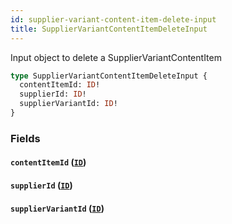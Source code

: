 ```yaml
---
id: supplier-variant-content-item-delete-input
title: SupplierVariantContentItemDeleteInput
---
```


Input object to delete a SupplierVariantContentItem

```graphql
type SupplierVariantContentItemDeleteInput {
  contentItemId: ID!
  supplierId: ID!
  supplierVariantId: ID!
}
```

### Fields

#### `contentItemId` ([`ID`](/developers/supplier-apis/supply-api/graphql/reference/scalars/id))

#### `supplierId` ([`ID`](/developers/supplier-apis/supply-api/graphql/reference/scalars/id))

#### `supplierVariantId` ([`ID`](/developers/supplier-apis/supply-api/graphql/reference/scalars/id))
